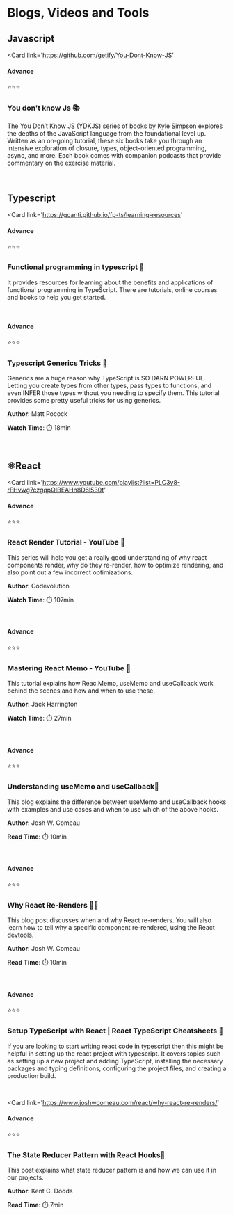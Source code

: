 # Blogs, Videos and Tools

<Section>

<span>

## Javascript

</span>

<Card 
	link='https://github.com/getify/You-Dont-Know-JS'
>
<Row justifyContent='space-between'>
<Col>

#### Advance

</Col>
<Col>⭐⭐⭐</Col>
</Row>

### You don't know Js 📚

The You Don’t Know JS (YDKJS) series of books by Kyle Simpson explores the depths of the JavaScript language from the foundational level up. Written as an on-going tutorial, these six books take you through an intensive exploration of closure, types, object-oriented programming, async, and more. Each book comes with companion podcasts that provide commentary on the exercise material.

</Card>

</Section>

<br />

<Section>

<span>

## Typescript

</span>


<Card 
	link='https://gcanti.github.io/fp-ts/learning-resources'
>
<Row justifyContent='space-between'>
<Col>

#### Advance

</Col>
<Col>⭐⭐⭐</Col>
</Row>

### Functional programming in typescript 📝

It provides resources for learning about the benefits and applications of functional programming in TypeScript. There are tutorials, online courses and books to help you get started.

</Card>
<br/>
<Card 
	link='https://youtu.be/dLPgQRbVquo)'
>
<Row justifyContent='space-between'>
<Col>

#### Advance

</Col>
<Col>⭐⭐⭐</Col>
</Row>

### Typescript Generics Tricks 🎥

Generics are a huge reason why TypeScript is SO DARN POWERFUL. Letting you create types from other types, pass types to functions, and even INFER those types without you needing to specify them. This tutorial provides some pretty useful tricks for using generics.

<Row justifyContent='space-between'>
<Col>

**Author**: Matt Pocock

</Col>
<Col>

**Watch Time**: ⏱️ 18min

</Col>
</Row>
</Card>

</Section>
 
<br />

<Section>

<span>

## ⚛️React

</span>

<Card 
	link='https://www.youtube.com/playlist?list=PLC3y8-rFHvwg7czgqpQIBEAHn8D6l530t'
>
<Row justifyContent='space-between'>
<Col>

#### Advance

</Col>
<Col>⭐⭐⭐</Col>
</Row>

### React Render Tutorial - YouTube 🎥

This series will help you get a really good understanding of why react components render, why do they re-render, how to optimize rendering, and also point out a few incorrect optimizations.

<Row justifyContent='space-between'>
<Col>

**Author**: Codevolution

</Col>
<Col>

**Watch Time**: ⏱️ 107min

</Col>
</Row>
</Card>

<br/>
<Card 
	link='https://www.youtube.com/watch?v=DEPwA3mv_R8'
>
<Row justifyContent='space-between'>
<Col>

#### Advance

</Col>
<Col>⭐⭐⭐</Col>
</Row>

### Mastering React Memo - YouTube 🎥

This tutorial explains how Reac.Memo, useMemo and useCallback work behind the scenes and how and when to use these.

<Row justifyContent='space-between'>
<Col>

**Author**: Jack Harrington

</Col>
<Col>

**Watch Time**: ⏱️ 27min

</Col>
</Row>
</Card>

<br/>
<Card 
	link='https://www.joshwcomeau.com/react/usememo-and-usecallback/'
>
<Row justifyContent='space-between'>
<Col>

#### Advance

</Col>
<Col>⭐⭐⭐</Col>
</Row>

### Understanding useMemo and useCallback📝

This blog explains the difference between useMemo and useCallback hooks with examples and use cases and when to use which of the above hooks.

<Row justifyContent='space-between'>
<Col>

**Author**: Josh W. Comeau

</Col>
<Col>

**Read Time**: ⏱️ 10min

</Col>
</Row>
</Card>

<br/>
<Card 
	link='https://www.joshwcomeau.com/react/why-react-re-renders/'
>
<Row justifyContent='space-between'>
<Col>

#### Advance

</Col>
<Col>⭐⭐⭐</Col>
</Row>

### Why React Re-Renders 🤔📝

This blog post discusses when and why React re-renders. You will also learn how to tell why a specific component re-rendered, using the React devtools.

<Row justifyContent='space-between'>
<Col>

**Author**: Josh W. Comeau

</Col>
<Col>

**Read Time**: ⏱️ 10min

</Col>
</Row>
</Card>

<br/>
<Card 
	link='https://react-typescript-cheatsheet.netlify.app/docs/basic/setup/'
>
<Row justifyContent='space-between'>
<Col>

#### Advance

</Col>
<Col>⭐⭐⭐</Col>
</Row>

### Setup TypeScript with React | React TypeScript Cheatsheets 🔧

If you are looking to start writing react code in typescript then this might be helpful in setting up the react project with typescript. It covers topics such as setting up a new project and adding TypeScript, installing the necessary packages and typing definitions, configuring the project files, and creating a production build.

</Card>

<br />

<Card 
	link='https://www.joshwcomeau.com/react/why-react-re-renders/'
>
<Row justifyContent='space-between'>
<Col>

#### Advance

</Col>
<Col>⭐⭐⭐</Col>
</Row>

### The State Reducer Pattern with React Hooks📝

This post explains what state reducer pattern is and how we can use it in our projects.

<Row justifyContent='space-between'>
<Col>

**Author**: Kent C. Dodds

</Col>
<Col>

**Read Time**: ⏱️ 7min

</Col>
</Row>
</Card>

</Section>
